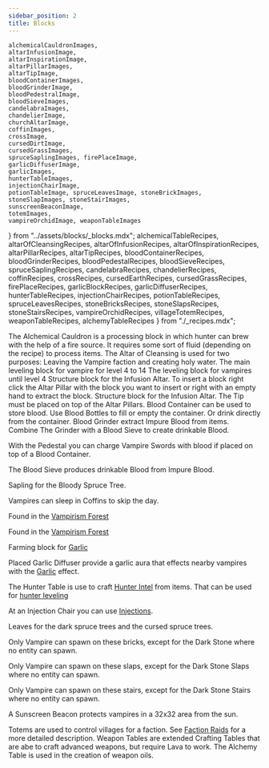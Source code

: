 ```yaml
---
sidebar_position: 2
title: Blocks
---
```


    alchemicalCauldronImages,
    altarInfusionImage,
    altarInspirationImage,
    altarPillarImages,
    altarTipImage,
    bloodContainerImages,
    bloodGrinderImage,
    bloodPedestralImage,
    bloodSieveImages,
    candelabraImages,
    chandelierImage,
    churchAltarImage,
    coffinImages,
    crossImage,
    cursedDirtImage,
    cursedGrassImages,
    spruceSaplingImages, firePlaceImage,
    garlicDiffuserImage,
    garlicImages,
    hunterTableImages,
    injectionChairImage,
    potionTableImage, spruceLeavesImage, stoneBrickImages, stoneSlapImages, stoneStairImages,
    sunscreenBeaconImage,
    totemImages,
    vampireOrchidImage, weaponTableImages
} from "../assets/blocks/_blocks.mdx";
    alchemicalTableRecipes, altarOfCleansingRecipes, altarOfInfusionRecipes, altarOfInspirationRecipes,
    altarPillarRecipes,
    altarTipRecipes,
    bloodContainerRecipes,
    bloodGrinderRecipes,
    bloodPedestalRecipes,
    bloodSieveRecipes,
    spruceSaplingRecipes,
    candelabraRecipes,
    chandelierRecipes,
    coffinRecipes,
    crossRecipes,
    cursedEarthRecipes,
    cursedGrassRecipes,
    firePlaceRecipes,
    garlicBlockRecipes,
    garlicDiffuserRecipes,
    hunterTableRecipes,
    injectionChairRecipes,
    potionTableRecipes,
    spruceLeavesRecipes,
    stoneBricksRecipes,
    stoneSlapsRecipes,
    stoneStairsRecipes,
    vampireOrchidRecipes,
    villageTotemRecipes,
    weaponTableRecipes,
    alchemyTableRecipes
} from "./_recipes.mdx";


<Blocks img={alchemicalCauldronImages} title="Alchemical Cauldron" source={alchemicalTableRecipes}>
    The Alchemical Cauldron is a processing block in which hunter can brew with the help of a fire source. It requires some sort of fluid (depending on the recipe) to process items.
</Blocks>
<Block img={churchAltarImage} title="Altar of Cleansing" source={altarOfCleansingRecipes}>
    The Altar of Cleansing is used for two purposes: Leaving the Vampire faction and creating holy water.
</Block>
<Block img={altarInfusionImage} title="Altar of Infusion" source={altarOfInfusionRecipes}>
    The main leveling block for vampire for level 4 to 14
</Block>
<Block img={altarInspirationImage} title="Altar of Inspiration" source={altarOfInspirationRecipes}>
    The leveling block for vampires until level 4
</Block>
<Blocks img={altarPillarImages} title="Altar Pillar"source={altarPillarRecipes}>
    Structure block for the Infusion Altar. To insert a block right click the Altar Pillar with the block you want to insert or right with an empty hand to extract the block.
</Blocks>
<Block img={altarTipImage} title="Altar Tip" source={altarTipRecipes}>
    Structure block for the Infusion Altar. The Tip must be placed on top of the Altar Pillars.
</Block>
<Blocks img={bloodContainerImages} title="Blood Container" source={bloodContainerRecipes}>
    Blood Container can be used to store blood.
    Use Blood Bottles to fill or empty the container. Or drink directly from the container.
</Blocks>
<Block img={bloodGrinderImage} title="Blood Grinder" source={bloodGrinderRecipes} >
    Blood Grinder extract Impure Blood from items. Combine The Grinder with a Blood Sieve to create drinkable Blood.
</Block>
<Block img={bloodPedestralImage} title="Blood Pedestal" source={bloodPedestalRecipes}>

With the Pedestal you can charge Vampire Swords with blood if placed on top of a Blood Container.
</Block>
<Blocks img={bloodSieveImages} title="Blood Sieve" source={bloodSieveRecipes} >

The Blood Sieve produces drinkable Blood from Impure Blood.
</Blocks>
<Blocks img={spruceSaplingImages} title="Spruce Saplings" source={spruceSaplingRecipes}>

Sapling for the Bloody Spruce Tree.
</Blocks>
<Blocks img={candelabraImages} title="Candelabra" source={candelabraRecipes} >
    <Decorative></Decorative>
</Blocks>
<Block img={chandelierImage} title="Chandelier" source={chandelierRecipes}>
    <Decorative></Decorative>
</Block>
<Blocks img={coffinImages} title="Coffin" source={coffinRecipes}>

Vampires can sleep in Coffins to skip the day.
</Blocks>
<Block img={crossImage} title="Cross" source={crossRecipes}>
    <Decorative></Decorative>
</Block>
<Block img={cursedDirtImage} title="Cursed Dirt" source={cursedEarthRecipes}>

Found in the [Vampirism Forest](../content/biomes#vampire-forest)
</Block>

<Blocks img={cursedGrassImages} title="Cursed Grass" source={cursedGrassRecipes}>

Found in the [Vampirism Forest](../content/biomes#vampire-forest)
</Blocks>
<Block img={firePlaceImage} title="Fire Place" source={firePlaceRecipes}>
    <Decorative></Decorative>
</Block>
<Blocks img={garlicImages} title="Garlic" source={garlicBlockRecipes}>

Farming block for [Garlic](../content/items.mdx#garlic)
</Blocks>
<Block img={garlicDiffuserImage} title="Garlic Diffuser" source={garlicDiffuserRecipes}>

Placed Garlic Diffuser provide a garlic aura that effects nearby vampires with the [Garlic](../content/effects.mdx#garlic) effect.
</Block>
<Blocks img={hunterTableImages} title="Hunter Table" source={hunterTableRecipes}>

The Hunter Table is use to craft [Hunter Intel](../content/items.mdx#hunter-intel) from items. That can be used for [hunter leveling](../factions/hunter/leveling.md)
</Blocks>
<Block img={injectionChairImage} title="Injection Chair" source={injectionChairRecipes}>

At an Injection Chair you can use [Injections](../content/items.mdx#injections).
</Block>
<Block img={spruceLeavesImage} title="Dark Spruce Leaves" source={spruceLeavesRecipes}>

Leaves for the dark spruce trees and the cursed spruce trees.
</Block>
<Block img={potionTableImage} title="Potion Table" source={potionTableRecipes}></Block>
<Blocks img={stoneBrickImages} title="Stone Bricks" source={stoneBricksRecipes}>
<Decorative></Decorative>

Only Vampire can spawn on these bricks, except for the Dark Stone where no entity can spawn.
</Blocks>
<Blocks img={stoneSlapImages} title="Stone Slaps" source={stoneSlapsRecipes}>
<Decorative></Decorative>

Only Vampire can spawn on these slaps, except for the Dark Stone Slaps where no entity can spawn.
</Blocks>
<Blocks img={stoneStairImages} title="Stone Stairs" source={stoneStairsRecipes}>
<Decorative></Decorative>

Only Vampire can spawn on these stairs, except for the Dark Stone Stairs where no entity can spawn.
</Blocks>
<Block img={sunscreenBeaconImage} title="Sunscreen Beacon">
<CreativeOnly></CreativeOnly>

A Sunscreen Beacon protects vampires in a 32x32 area from the sun.
</Block>
<Block img={vampireOrchidImage} title="Vampire Orchid" source={vampireOrchidRecipes}>
    <Decorative></Decorative>
</Block>
<Blocks img={totemImages} title="Village Totem Top/Base" source={villageTotemRecipes}>

Totems are used to control villages for a faction. See [Faction Raids](../factions/faction-raids.md) for a more detailed description.
</Blocks>
<Blocks img={weaponTableImages} title="Weapon Table" source={weaponTableRecipes}>
    Weapon Tables are extended Crafting Tables that are abe to craft advanced weapons, but require Lava to work.
</Blocks>
<Block img={alchemyTable} title="Alchemy Table" source={alchemyTableRecipes}>
    The Alchemy Table is used in the creation of weapon oils.
</Block>